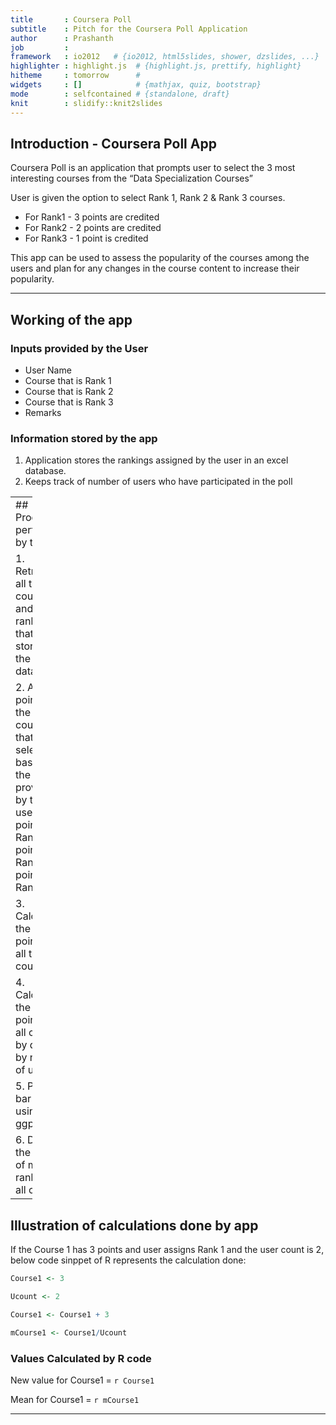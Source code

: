 ```yaml
---
title       : Coursera Poll
subtitle    : Pitch for the Coursera Poll Application
author      : Prashanth
job         : 
framework   : io2012   # {io2012, html5slides, shower, dzslides, ...}
highlighter : highlight.js  # {highlight.js, prettify, highlight}
hitheme     : tomorrow      # 
widgets     : []            # {mathjax, quiz, bootstrap}
mode        : selfcontained # {standalone, draft}
knit        : slidify::knit2slides
---
```



## Introduction - Coursera Poll App

Coursera Poll is an application that prompts user to select the 3 most interesting courses from the "Data Specialization Courses"

User is given the option to select Rank 1, Rank 2 & Rank 3 courses. 

- For Rank1 -  3 points are credited
- For Rank2 -  2 points are credited
- For Rank3 -  1 point is credited

This app can be used to assess the popularity of the courses among the users and plan for any changes in the course content to increase their popularity.

--- 

## Working of the app

### Inputs provided by the User

- User Name
- Course that is Rank 1
- Course that is Rank 2
- Course that is Rank 3
- Remarks

### Information stored by the app

1. Application stores the rankings assigned by the user in an excel database.
2. Keeps track of number of users who have participated in the poll

--- 
## Processing performed by the app 

1. Retrieves all the courses and their rankings that are stored in the database

2. Adds points to the courses that are selected based on the raking provided by the user
   - 3 points for Rank 1
   - 2 points for Rank 2
   - 1 point for Rank 1
   
3. Calculates the total points for all the courses

4. Calculates the mean points for all courses by dividing by number of users

5. Plots a bar plot using ggplot 

6. Displays the table of mean ranks for all courses

---

## Illustration of calculations done by app

If the Course 1 has 3 points and user assigns Rank 1 and the user count is 2, below code sinppet of R represents the calculation done:

```r

Course1 <- 3

Ucount <- 2

Course1 <- Course1 + 3

mCourse1 <- Course1/Ucount
```
### Values Calculated by R code

New value for Course1 = `r Course1` 

Mean for Course1 = `r mCourse1`


- - -  

